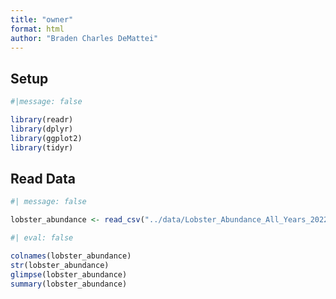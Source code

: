 ```yaml
---
title: "owner"
format: html
author: "Braden Charles DeMattei"
---
```


## Setup
```r
#|message: false

library(readr)
library(dplyr)
library(ggplot2)
library(tidyr)
```

## Read Data
```r
#| message: false

lobster_abundance <- read_csv("../data/Lobster_Abundance_All_Years_20220829.csv")

```

```r
#| eval: false

colnames(lobster_abundance)
str(lobster_abundance)
glimpse(lobster_abundance)
summary(lobster_abundance)
```







